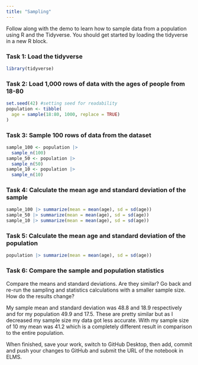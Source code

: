 ```yaml
---
title: "Sampling"
---
```


Follow along with the demo to learn how to sample data from a population using R and the Tidyverse. You should get started by loading the tidyverse in a new R block.

### Task 1: Load the tidyverse
```r
library(tidyverse)
```


### Task 2: Load 1,000 rows of data with the ages of people from 18-80
```r
set.seed(42) #setting seed for readability
population <- tibble(
  age = sample(18:80, 1000, replace = TRUE)
)
```


### Task 3: Sample 100 rows of data from the dataset
```r
sample_100 <- population |> 
  sample_n(100)
sample_50 <- population |> 
  sample_n(50)
sample_10 <- population |> 
  sample_n(10)
```


### Task 4: Calculate the mean age and standard deviation of the sample
```r
sample_100 |> summarize(mean = mean(age), sd = sd(age))
sample_50 |> summarize(mean = mean(age), sd = sd(age))
sample_10 |> summarize(mean = mean(age), sd = sd(age))
```


### Task 5: Calculate the mean age and standard deviation of the population
```r
population |> summarize(mean = mean(age), sd = sd(age))
```


### Task 6: Compare the sample and population statistics

Compare the means and standard deviations. Are they similar? Go back and re-run the sampling and statistics calculations with a smaller sample size. How do the results change?

My sample mean and standard deviation was 48.8 and 18.9 respectively and for my population 49.9 and 17.5. These are pretty similar but as I decreased my sample size my data got less accurate. With my sample size of 10 my mean was 41.2 which is a completely different result in comparison to the entire population. 

When finished, save your work, switch to GitHub Desktop, then add, commit and push your changes to GitHub and submit the URL of the notebook in ELMS.
